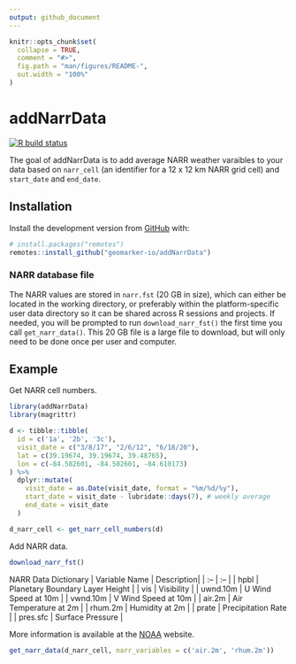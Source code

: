 ```yaml
---
output: github_document
---
```


<!-- README.md is generated from README.Rmd. Please edit that file -->

```r
knitr::opts_chunk$set(
  collapse = TRUE,
  comment = "#>",
  fig.path = "man/figures/README-",
  out.width = "100%"
)
```

# addNarrData

<!-- badges: start -->
[![R build status](https://github.com/geomarker-io/addNarrData/workflows/R-CMD-check/badge.svg)](https://github.com/geomarker-io/addNarrData/actions)
<!-- badges: end -->

The goal of addNarrData is to add average NARR weather varaibles to your data based on `narr_cell` (an identifier for a 12 x 12 km NARR grid cell) and `start_date` and `end_date`. 

## Installation

Install the development version from [GitHub](https://github.com/) with:

``` r
# install.packages("remotes")
remotes::install_github("geomarker-io/addNarrData")
```

### NARR database file

The NARR values are stored in `narr.fst` (20 GB in size), which can either be located in the working directory, or preferably within the platform-specific user data directory so it can be shared across R sessions and projects. If needed, you will be prompted to run `download_narr_fst()` the first time you call `get_narr_data()`. This 20 GB file is a large file to download, but will only need to be done once per user and computer.

## Example

Get NARR cell numbers.

```r
library(addNarrData)
library(magrittr)

d <- tibble::tibble(
  id = c('1a', '2b', '3c'),
  visit_date = c("3/8/17", "2/6/12", "6/18/20"),
  lat = c(39.19674, 39.19674, 39.48765),
  lon = c(-84.582601, -84.582601, -84.610173)
) %>%
  dplyr::mutate(
    visit_date = as.Date(visit_date, format = "%m/%d/%y"),
    start_date = visit_date - lubridate::days(7), # weekly average
    end_date = visit_date
  )

d_narr_cell <- get_narr_cell_numbers(d)
```

Add NARR data.

```r
download_narr_fst()
```

NARR Data Dictionary
| Variable Name | Description|
| :-- | :-- |
| hpbl | Planetary Boundary Layer Height |
| vis | Visibility |
| uwnd.10m | U Wind Speed at 10m |
| vwnd.10m | V Wind Speed at 10m |
| air.2m | Air Temperature at 2m |
| rhum.2m | Humidity at 2m |
| prate | Precipitation Rate |
| pres.sfc | Surface Pressure |

More information is available at the [NOAA](https://www.ncdc.noaa.gov/sites/default/files/attachments/ncdc-narrdsi-6175-final.pdf) website.

```r
get_narr_data(d_narr_cell, narr_variables = c('air.2m', 'rhum.2m'))
```

